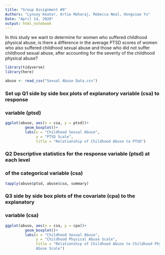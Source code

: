 ---
title: "Group Assignment #9"
Authors: "Lynsey Keator, Artie Maharaj, Rebecca Neal, Hongxiao Yu"
Date: "April 14, 2020"
output: html_notebook
---
In this study we want to determine for women who suffered childhood physical abuse, is there a difference in the average PTSD scores of women who also suffered childhood sexual abuse and those who did not suffer childhood sexual abuse, after accounting for the severity of the childhood physical abuse? 

```{r include=FALSE}

library(tidyverse)
library(here)

abuse <- read_csv("Sexual Abuse Data.csv")

```

### Set up Q1 side by side box plots of explanatory variable (csa) to response
### variable (ptsd)

```{r}
ggplot(abuse, aes(x = csa, y = ptsd))+
         geom_boxplot()+
         labs(x = "Childhood Sexual Abuse", 
              y = "PTSD Scale",
              title = "Relationship of Childhood Abuse to PTSD")
```

### Q2 Descriptive statistics for the response variable (ptsd) at each level 
### of the categorical variable (csa)
```{r}
tapply(abuse$ptsd, abuse$csa, summary)
```

### Q3 side by side box plots of the covariate (cpa) to the explanatory 
### variable (csa)

```{r}
ggplot(abuse, aes(x = csa, y = cpa))+
         geom_boxplot()+
         labs(x = "Childhood Sexual Abuse", 
              y = "Childhood Physical Abuse Scale",
              title = "Relationship of Childhood Abuse to Childhood Physical 
              Abuse Scale")
```









